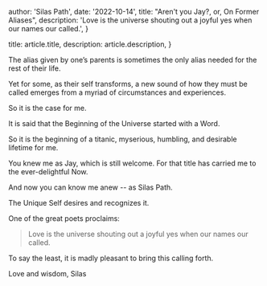 
  author: 'Silas Path',
  date: '2022-10-14',
  title: "Aren't you Jay?, or, On Former Aliases",
  description:
    'Love is the universe shouting out a joyful yes when our names our called.',
}

  title: article.title,
  description: article.description,
}


The alias given by one’s parents is sometimes the only alias needed for the rest of their life.

Yet for some, as their self transforms, a new sound of how they must be called emerges from a myriad of circumstances and experiences.

So it is the case for me.

It is said that the Beginning of the Universe started with a Word.

So it is the beginning of a titanic, myserious, humbling, and desirable lifetime for me.

You knew me as Jay, which is still welcome. For that title has carried me to the ever-delightful Now.

And now you can know me anew -- as Silas Path.

The Unique Self desires and recognizes it.

One of the great poets proclaims:

> Love is the universe shouting out a joyful yes when our names our called.

To say the least, it is madly pleasant to bring this calling forth.

Love and wisdom,
Silas
